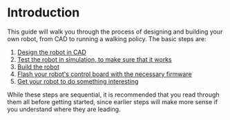 # Introduction

This guide will walk you through the process of designing and building your own robot, from CAD to running a walking policy. The basic steps are:

1. [Design the robot in CAD](./cad.mdx)
2. [Test the robot in simulation, to make sure that it works](./simulate.mdx)
3. [Build the robot](./build.mdx)
4. [Flash your robot's control board with the necessary firmware](./firmware.mdx)
5. [Get your robot to do something interesting](./use.mdx)

While these steps are sequential, it is recommended that you read through them all before getting started, since earlier steps will make more sense if you understand where they are leading.
